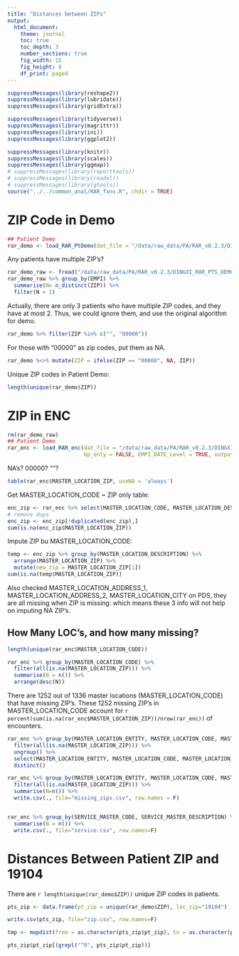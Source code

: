 ```yaml
---
title: "Distances between ZIPs"
output: 
  html_document:
    theme: journal
    toc: true
    toc_depth: 3
    number_sections: true
    fig_width: 15
    fig_height: 8
    df_print: paged
---
```


```r
suppressMessages(library(reshape2))
suppressMessages(library(lubridate))
suppressMessages(library(gridExtra))

suppressMessages(library(tidyverse))
suppressMessages(library(magrittr))
suppressMessages(library(ini))
suppressMessages(library(ggplot2))

suppressMessages(library(knitr))
suppressMessages(library(scales))
suppressMessages(library(ggmap))
# suppressMessages(library(reporttools))
# suppressMessages(library(readxl))
# suppressMessages(library(gtools))
source("../../common_anal/RAR_fxns.R", chdir = TRUE)

```

# ZIP Code in Demo
```r

## Patient Demo
rar_demo <- load_RAR_PtDemo(dat_file = "/data/raw_data/PA/RAR_v0.2.3/DINGXI_RAR_PTS_DEMO.csv", logger = NULL)

```
Any patients have multiple ZIP's?
```r
rar_demo_raw <- fread("/data/raw_data/PA/RAR_v0.2.3/DINGXI_RAR_PTS_DEMO.csv", stringsAsFactors = FALSE)
rar_demo_raw %>% group_by(EMPI) %>%
  summarise(N= n_distinct(ZIP)) %>%
  filter(N > 1)

```
Actually, there are only 3 patients who have multiple ZIP codes, and they have at most 2. Thus, we could ignore them, and use the original algorithm for demo.

```r
rar_demo %>% filter(ZIP %in% c("", "00000"))
```

For those with "00000" as zip codes, put them as NA.
```r
rar_demo %<>% mutate(ZIP = ifelse(ZIP == "00000", NA, ZIP))
```
Unique ZIP codes in Patient Demo:
```r
length(unique(rar_demo$ZIP))
```


# ZIP in ENC
```r
rm(rar_demo_raw)
## Patient Demo
rar_enc <- load_RAR_enc(dat_file = "/data/raw_data/PA/RAR_v0.2.3/DINGXI_RAR_PTS_ENC.csv", 
                        bp_only = FALSE, EMPI_DATE_Level = TRUE, outpatient_only = TRUE, logger = NULL)

```
NA's? 00000? ""?
```r
table(rar_enc$MASTER_LOCATION_ZIP, useNA = 'always')
```

Get MASTER_LOCATION_CODE ~ ZIP only table:
```r
enc_zip <- rar_enc %>% select(MASTER_LOCATION_CODE, MASTER_LOCATION_DESCRIPTION, MASTER_LOCATION_ZIP)
# remove dups
enc_zip <- enc_zip[!duplicated(enc_zip),]
sum(is.na(enc_zip$MASTER_LOCATION_ZIP))
```

Impute ZIP bu MASTER_LOCATION_CODE:
```r
temp <- enc_zip %>% group_by(MASTER_LOCATION_DESCRIPTION) %>%
  arrange(MASTER_LOCATION_ZIP) %>%
  mutate(new_zip = MASTER_LOCATION_ZIP[1])
sum(is.na(temp$MASTER_LOCATION_ZIP))
```

Also checked MASTER_LOCATION_ADDRESS_1, MASTER_LOCATION_ADDRESS_2, MASTER_LOCATION_CITY on PDS, they are all missing when ZIP is missing: which means these 3 info will not help on imputing NA ZIP's.

## How Many LOC's, and how many missing?
```r
length(unique(rar_enc$MASTER_LOCATION_CODE))
```
```r
rar_enc %>% group_by(MASTER_LOCATION_CODE) %>%
  filter(all(is.na(MASTER_LOCATION_ZIP))) %>%
  summarise(N = n()) %>%
  arrange(desc(N))
```
There are 1252 out of 1336 master locations (MASTER_LOCATION_CODE) that have missing ZIP's. These 1252 missing ZIP's in MASTER_LOCATION_CODE account for `r percent(sum(is.na(rar_enc$MASTER_LOCATION_ZIP))/nrow(rar_enc))` of encounters.

```r
rar_enc %>% group_by(MASTER_LOCATION_ENTITY, MASTER_LOCATION_CODE, MASTER_LOCATION_DESCRIPTION) %>%
  filter(all(is.na(MASTER_LOCATION_ZIP))) %>%
  ungroup() %>%
  select(MASTER_LOCATION_ENTITY, MASTER_LOCATION_CODE, MASTER_LOCATION_DESCRIPTION) %>%
  distinct()

```

```r
rar_enc %>% group_by(MASTER_LOCATION_ENTITY, MASTER_LOCATION_CODE, MASTER_LOCATION_DESCRIPTION) %>%
  filter(all(is.na(MASTER_LOCATION_ZIP))) %>%
  summarise(N=n()) %>%
  write.csv(., file="missing_zips.csv", row.names = F)


rar_enc %>% group_by(SERVICE_MASTER_CODE, SERVICE_MASTER_DESCRIPTION) %>%
  summarise(N = n()) %>%
  write.csv(., file="service.csv", row.names=F)
```



# Distances Between Patient ZIP and 19104
There are `r length(unique(rar_demo$ZIP))` unique ZIP codes in patients.
```r
pts_zip <- data.frame(pt_zip = unique(rar_demo$ZIP), loc_zip="19104")

write.csv(pts_zip, file="zip.csv", row.names=F)

tmp <- mapdist(from = as.character(pts_zip$pt_zip), to = as.character(pts_zip$loc_zip), mode="driving")
```



```r
pts_zip$pt_zip[(grepl("^0", pts_zip$pt_zip))]
```



